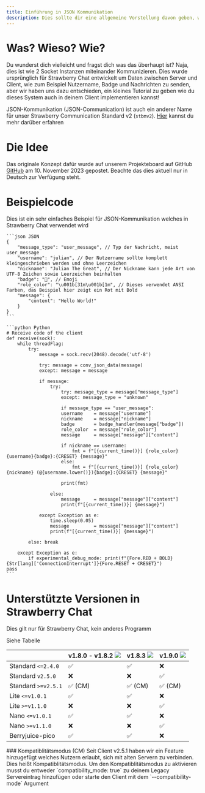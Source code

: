 ```yaml
---
title: Einführung in JSON Kommunikation
description: Dies sollte dir eine allgemeine Vorstellung davon geben, worum es bei der JSON-Kommunikation geht
---
```


# Was? Wieso? Wie?
Du wunderst dich vielleicht und fragst dich was das überhaupt ist? Naja, dies ist wie 2 Socket Instanzen miteinander Kommunizieren.
Dies wurde ursprünglich für Strawberry Chat entwickelt um Daten zwischen Server und Client, wie zum Beispiel Nutzername, Badge und Nachrichten zu senden,
aber wir haben uns dazu entschieden, ein kleines Tutorial zu geben wie du dieses System auch in deinem Client implementieren kannst!

<Tip>JSON-Kommunikation (JSON-Communication) ist auch ein anderer Name für unser Strawberry Communication Standard v2 (`stbmv2`). [Hier](/german/stbchat/stbm) kannst du mehr darüber erfahren</Tip>

# Die Idee
Das originale Konzept dafür wurde auf unserem Projekteboard auf GitHub [GitHub](https://github.com/orgs/Strawberry-Foundations/projects/1?pane=issue&itemId=44311144) am 10. November 2023 gepostet.
Beachte das dies aktuell nur in Deutsch zur Verfügung steht. 

# Beispielcode

<Info>Dies ist ein sehr einfaches Beispiel für JSON-Kommunikation welches in Strawberry Chat verwendet wird</Info>

<CodeGroup>

    ```json JSON
    {
        "message_type": "user_message", // Typ der Nachricht, meist user_message
        "username": "julian", // Der Nutzername sollte komplett kleingeschrieben werden und ohne Leerzeichen
        "nickname": "Julian The Great", // Der Nickname kann jede Art von UTF-8 Zeichen sowie Leerzeichen beinhalten
        "badge": "👑", // Emoji
        "role_color": "\u001b[31m\u001b[1m", // Dieses verwendet ANSI Farben, das Beispiel hier zeigt ein Rot mit Bold
        "message": {
            "content": "Hello World!"
        }
    }
    ```

    ```python Python
    # Receive code of the client
    def receive(sock):
        while threadFlag:
            try:
                message = sock.recv(2048).decode('utf-8')

                try: message = conv_json_data(message)
                except: message = message

                if message:
                    try:
                        try: message_type = message["message_type"]
                        except: message_type = "unknown"

                        if message_type == "user_message":
                        username    = message["username"]
                        nickname    = message["nickname"]
                        badge       = badge_handler(message["badge"])
                        role_color  = message["role_color"]
                        message     = message["message"]["content"]

                        if nickname == username:
                            fmt = f"[{current_time()}] {role_color}{username}{badge}:{CRESET} {message}"
                        else:
                            fmt = f"[{current_time()}] {role_color}{nickname} (@{username.lower()}){badge}:{CRESET} {message}"

                        print(fmt)

                    else:
                        message     = message["message"]["content"]
                        print(f"[{current_time()}] {message}")

                except Exception as e:
                    time.sleep(0.05)
                    message         = message["message"]["content"]
                    print(f"[{current_time()}] {message}")

            else: break

        except Exception as e:
            if experimental_debug_mode: print(f"{Fore.RED + BOLD}{Str[lang]['ConnectionInterrupt']}{Fore.RESET + CRESET}")
    pass
    ```

</CodeGroup>

# Unterstützte Versionen in Strawberry Chat

<Warning>
    Dies gilt nur für Strawberry Chat, kein anderes Programm
</Warning>

Siehe Tabelle



|                     | v1.8.0 - v1.8.2 ![](https://img.shields.io/badge/Legacy-green) | v1.8.3 ![](https://img.shields.io/badge/Legacy-gray) | v1.9.0 ![](https://img.shields.io/badge/Stable-success) |
|---------------------|----------------------------------------------------------------|---------------------------------------------------------|--------------------------------------------------------|
| Standard `<=2.4.0`  | ✅                                                            | ✅                                                      | ❌                                                    | 
| Standard `v2.5.0`   | ❌                                                            | ❌                                                      | ✅                                                    | 
| Standard `>=v2.5.1` | ✅ (CM)                                                       | ✅ (CM)                                                 | ✅ (CM)                                               | 
| Lite `<=v1.0.1`     | ✅                                                            | ✅                                                      | ❌                                                    | 
| Lite `>=v1.1.0`     | ❌                                                            | ❌                                                      | ✅                                                    | 
| Nano `<=v1.0.1`     | ✅                                                            | ✅                                                      | ❌                                                    | 
| Nano `>=v1.1.0`     | ❌                                                            | ❌                                                      | ✅                                                    | 
| Berryjuice-pico     | ✅                                                            | ✅                                                      | ❌                                                    | 

<Tip>
    ### Kompatiblitätsmodus (CM)
    Seit Client v2.5.1 haben wir ein Feature hinzugefügt welches Nutzern erlaubt, sich mit alten Servern zu verbinden.
    Dies heißt Kompatiblitätsmodus. Um den Kompatiblitätsmodus zu aktivieren musst du entweder `compatibility_mode: true` zu deinem Legacy Servereintrag hinzufügen oder starte den Client mit dem `--compatibility-mode` Argument
</Tip>